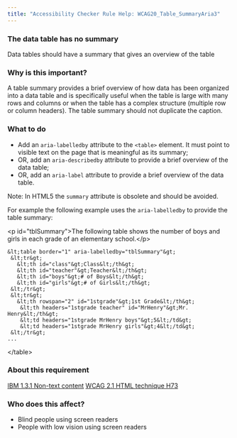 ```yaml
---
title: "Accessibility Checker Rule Help: WCAG20_Table_SummaryAria3"
---
```


<div className="toolHelp">
<Row>
<Column colLg={16} colMd={8} colSm={4} className="toolHead">

### The data table has no summary

<div id="locLevel"></div>

Data tables should have a summary that gives an overview of the table

</Column>
</Row>
<Row>
<Column colLg={11} colMd={5} colSm={4} className="toolMain">

### Why is this important?

A table summary provides a brief overview of how data has been organized into a data table and is specifically useful when the table is large with many rows and columns or when the table has a complex structure (multiple row or column headers). The table summary should not duplicate the caption.

<div id="locSnippet"></div>

### What to do

* Add an `aria-labelledby` attribute to the `<table>` element. It must point to visible text on the page that is meaningful as its summary;
* OR, add an `aria-describedby` attribute to provide a brief overview of the data table;
* OR, add an `aria-label` attribute to provide a brief overview of the data table.

Note: In HTML5 the `summary` attribute is obsolete and should be avoided.

For example the following example uses the `aria-labelledby` to provide the table summary:

<CodeSnippet type="multi" light={true}>  &lt;p id="tblSummary"&gt;The following table shows the number of boys and girls in each grade of an elementary school.&lt;/p&gt;
    
    &lt;table border="1" aria-labelledby="tblSummary"&gt;
     &lt;tr&gt;
       &lt;th id="class"&gt;Class&lt;/th&gt;
       &lt;th id="teacher"&gt;Teacher&lt;/th&gt;
       &lt;th id="boys"&gt;# of Boys&lt;/th&gt;
       &lt;th id="girls"&gt;# of Girls&lt;/th&gt;
     &lt;/tr&gt;
     &lt;tr&gt;
       &lt;th rowspan="2" id="1stgrade"&gt;1st Grade&lt;/th&gt;
        &lt;th headers="1stgrade teacher" id="MrHenry"&gt;Mr. Henry&lt;/th&gt;
        &lt;td headers="1stgrade MrHenry boys"&gt;5&lt;/td&gt;
        &lt;td headers="1stgrade MrHenry girls"&gt;4&lt;/td&gt;
     &lt;/tr&gt;
    ...
   &lt;/table&gt;</CodeSnippet>

</Column>
<Column colLg={5} colMd={3} colSm={4} className="toolLeft">

### About this requirement

[IBM 1.3.1 Non-text content](https://www.ibm.com/able/guidelines/ci162/info_and_relationships.html)
[WCAG 2.1 HTML technique H73](https://www.w3.org/WAI/WCAG21/Techniques/html/H73.html)

### Who does this affect?

* Blind people using screen readers
* People with low vision using screen readers

</Column>
</Row>
</div>

